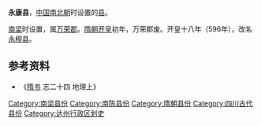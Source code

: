 '''永康县'''，[[中国|中国]][[南北朝|南北朝]]时设置的[[县|县]]。

[[南梁|南梁]]时设置，属[[万荣郡|万荣郡]]。[[隋朝|隋朝]][[开皇|开皇]]初年，万荣郡废。开皇十八年（596年），改名[[永穆县|永穆县]]。

== 参考资料 ==
*《[[隋书|隋书]] 志二十四 地理上》

{{四川行政区划小作品}}
{{DEFAULTSORT:Y}}
[[Category:南梁县份|Category:南梁县份]]
[[Category:南陈县份|Category:南陈县份]]
[[Category:隋朝县份|Category:隋朝县份]]
[[Category:四川古代县份|Category:四川古代县份]]
[[Category:达州行政区划史|Category:达州行政区划史]]